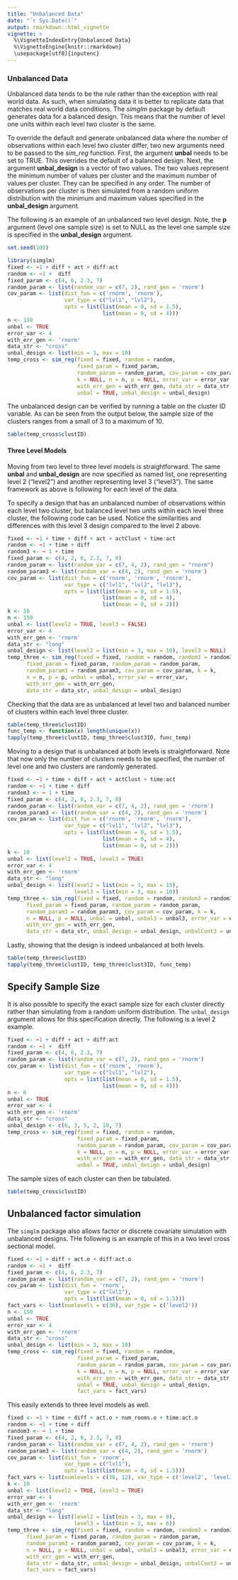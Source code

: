 ```yaml
---
title: "Unbalanced Data"
date: "`r Sys.Date()`"
output: rmarkdown::html_vignette
vignette: >
  %\VignetteIndexEntry{Unbalanced Data}
  %\VignetteEngine{knitr::rmarkdown}
  \usepackage[utf8]{inputenc}
---
```


### Unbalanced Data

Unbalanced data tends to be the rule rather than the exception with real world data. As such, when simulating data it is better to replicate data that matches real world data conditions. The *simglm* package by default generates data for a balanced design. This means that the number of level one units within each level two cluster is the same.

To override the default and generate unbalanced data where the number of observations within each level two cluster differ, two new arguments need to be passed to the *sim_reg* function. First, the argument **unbal** needs to be set to TRUE. This overrides the default of a balanced design. Next, the argument **unbal_design** is a vector of two values. The two values represent the minimum number of values per cluster and the maximum number of values per cluster. They can be specified in any order. The number of observations per cluster is then simulated from a random uniform distribution with the minimum and maximum values specified in the **unbal_design** argument.

The following is an example of an unbalanced two level design. Note, the **p** argument (level one sample size) is set to NULL as the level one sample size is specified in the **unbal_design** argument.

```r
set.seed(100)
```

```r
library(simglm)
fixed <- ~1 + diff + act + diff:act
random <- ~1 +  diff
fixed_param <- c(4, 6, 2.3, 7)
random_param <- list(random_var = c(7, 2), rand_gen = 'rnorm')
cov_param <- list(dist_fun = c('rnorm', 'rnorm'),
                  var_type = c("lvl1", "lvl2"),
                  opts = list(list(mean = 0, sd = 1.5),
                              list(mean = 0, sd = 4)))
n <- 150
unbal <- TRUE
error_var <- 4
with_err_gen <- 'rnorm'
data_str <- "cross"
unbal_design <- list(min = 3, max = 10)
temp_cross <- sim_reg(fixed = fixed, random = random, 
                      fixed_param = fixed_param, 
                      random_param = random_param, cov_param = cov_param,
                      k = NULL, n = n, p = NULL, error_var = error_var,
                      with_err_gen = with_err_gen, data_str = data_str, 
                      unbal = TRUE, unbal_design = unbal_design)
```

The unbalanced design can be verified by running a table on the cluster ID variable. As can be seen from the output below, the sample size of the clusters ranges from a small of 3 to a maximum of 10.
```r
table(temp_cross$clustID)
```

#### Three Level Models
Moving from two level to three level models is straightforward. The same **unbal** and **unbal_design** are now specified as named list, one representing level 2 ("level2") and another representing level 3 ("level3"). The same framework as above is following for each level of the data.

To specify a design that has an unbalanced number of observations within each level two cluster, but balanced level two units within each level three cluster, the following code can be used. Notice the similarities and differences with this level 3 design compared to the level 2 above.

```r
fixed <- ~1 + time + diff + act + actClust + time:act
random <- ~1 + time + diff
random3 <- ~ 1 + time
fixed_param <- c(4, 2, 6, 2.3, 7, 0)
random_param <- list(random_var = c(7, 4, 2), rand_gen = "rnorm")
random_param3 <- list(random_var = c(4, 2), rand_gen = 'rnorm')
cov_param <- list(dist_fun = c('rnorm', 'rnorm', 'rnorm'),
                  var_type = c("lvl1", "lvl2", "lvl3"),
                  opts = list(list(mean = 0, sd = 1.5),
                              list(mean = 0, sd = 4),
                              list(mean = 0, sd = 2)))
k <- 10
n <- 150
unbal <- list(level2 = TRUE, level3 = FALSE)
error_var <- 4
with_err_gen <- 'rnorm'
data_str <- "long"
unbal_design <- list(level2 = list(min = 3, max = 10), level3 = NULL)
temp_three <- sim_reg(fixed = fixed, random = random, random3 = random3,
      fixed_param = fixed_param, random_param = random_param, 
      random_param3 = random_param3, cov_param = cov_param, k = k,
      n = n, p = p, unbal = unbal, error_var = error_var,
      with_err_gen = with_err_gen, 
      data_str = data_str, unbal_design = unbal_design)
```

Checking that the data are as unbalanced at level two and balanced number of clusters within each level three cluster.
```r
table(temp_three$clustID)
func_temp <- function(x) length(unique(x))
tapply(temp_three$clustID, temp_three$clust3ID, func_temp)
```

Moving to a design that is unbalanced at both levels is straightforward. Note that now only the number of clusters needs to be specified, the number of level one and two clusters are randomly generated.
```r
fixed <- ~1 + time + diff + act + actClust + time:act
random <- ~1 + time + diff
random3 <- ~ 1 + time
fixed_param <- c(4, 2, 6, 2.3, 7, 0)
random_param <- list(random_var = c(7, 4, 2), rand_gen = 'rnorm')
random_param3 <- list(random_var = c(4, 2), rand_gen = 'rnorm')
cov_param <- list(dist_fun = c('rnorm', 'rnorm', 'rnorm'),
                  var_type = c("lvl1", "lvl2", "lvl3"),
                  opts = list(list(mean = 0, sd = 1.5),
                              list(mean = 0, sd = 4),
                              list(mean = 0, sd = 2)))
k <- 10
unbal <- list(level2 = TRUE, level3 = TRUE)
error_var <- 4
with_err_gen <- 'rnorm'
data_str <- "long"
unbal_design <- list(level2 = list(min = 3, max = 15), 
                     level3 = list(min = 3, max = 10))
temp_three <- sim_reg(fixed = fixed, random = random, random3 = random3,
      fixed_param = fixed_param, random_param = random_param, 
      random_param3 = random_param3, cov_param = cov_param, k = k,
      n = NULL, p = NULL, unbal = unbal, unbal3 = unbal3, error_var = error_var,
      with_err_gen = with_err_gen, 
      data_str = data_str, unbal_design = unbal_design, unbalCont3 = unbalCont3)
```

Lastly, showing that the design is indeed unbalanced at both levels.
```r
table(temp_three$clustID)
tapply(temp_three$clustID, temp_three$clust3ID, func_temp)
```

## Specify Sample Size
It is also possible to specify the exact sample size for each cluster directly rather than simulating from a random uniform distribution. The `unbal_design` argument allows for this specification directly. The following is a level 2 example.

```r
fixed <- ~1 + diff + act + diff:act
random <- ~1 +  diff
fixed_param <- c(4, 6, 2.3, 7)
random_param <- list(random_var = c(7, 2), rand_gen = 'rnorm')
cov_param <- list(dist_fun = c('rnorm', 'rnorm'),
                  var_type = c("lvl1", "lvl2"),
                  opts = list(list(mean = 0, sd = 1.5),
                              list(mean = 0, sd = 4)))
n <- 6
unbal <- TRUE
error_var <- 4
with_err_gen <- 'rnorm'
data_str <- "cross"
unbal_design <- c(6, 3, 5, 2, 10, 7)
temp_cross <- sim_reg(fixed = fixed, random = random, 
                      fixed_param = fixed_param, 
                      random_param = random_param, cov_param = cov_param,
                      k = NULL, n = n, p = NULL, error_var = error_var,
                      with_err_gen = with_err_gen, data_str = data_str, 
                      unbal = TRUE, unbal_design = unbal_design)
```

The sample sizes of each cluster can then be tabulated.

```r
table(temp_cross$clustID)
```



## Unbalanced factor simulation
The `simglm` package also allows factor or discrete covariate simulation with unbalanced designs. THe following is an example of this in a two level cross sectional model.

```r
fixed <- ~1 + diff + act.o + diff:act.o
random <- ~1 +  diff
fixed_param <- c(4, 6, 2.3, 7)
random_param <- list(random_var = c(7, 2), rand_gen = 'rnorm')
cov_param <- list(dist_fun = 'rnorm', 
                  var_type = c("lvl1"),
                  opts = list(list(mean = 0, sd = 1.5)))
fact_vars <- list(numlevels = c(36), var_type = c('level2'))
n <- 150
unbal <- TRUE
error_var <- 4
with_err_gen <- 'rnorm'
data_str <- "cross"
unbal_design <- list(min = 3, max = 10)
temp_cross <- sim_reg(fixed = fixed, random = random, 
                      fixed_param = fixed_param, 
                      random_param = random_param, cov_param = cov_param,
                      k = NULL, n = n, p = NULL, error_var = error_var,
                      with_err_gen = with_err_gen, data_str = data_str, 
                      unbal = TRUE, unbal_design = unbal_design, 
                      fact_vars = fact_vars)
```

This easily extends to three level models as well.

```r
fixed <- ~1 + time + diff + act.o + num_rooms.o + time:act.o
random <- ~1 + time + diff
random3 <- ~ 1 + time
fixed_param <- c(4, 2, 6, 2.3, 7, 0)
random_param <- list(random_var = c(7, 4, 2), rand_gen = 'rnorm')
random_param3 <- list(random_var = c(4, 2), rand_gen = 'rnorm')
cov_param <- list(dist_fun = 'rnorm', 
                  var_type = c("lvl1"),
                  opts = list(list(mean = 0, sd = 1.5)))
fact_vars <- list(numlevels = c(36, 12), var_type = c('level2', 'level3'))
k <- 10
unbal <- list(level2 = TRUE, level3 = TRUE)
error_var <- 4
with_err_gen <- 'rnorm'
data_str <- "long"
unbal_design <- list(level2 = list(min = 3, max = 8),
                     level3 = list(min = 3, max = 6))
temp_three <- sim_reg(fixed = fixed, random = random, random3 = random3,
      fixed_param = fixed_param, random_param = random_param, 
      random_param3 = random_param3, cov_param = cov_param, k = k,
      n = NULL, p = NULL, unbal = unbal, unbal3 = unbal3, error_var = error_var,
      with_err_gen = with_err_gen, 
      data_str = data_str, unbal_design = unbal_design, unbalCont3 = unbalCont3,
      fact_vars = fact_vars)
```
